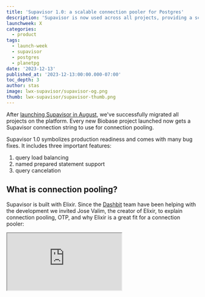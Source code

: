 ```yaml
---
title: 'Supavisor 1.0: a scalable connection pooler for Postgres'
description: 'Supavisor is now used across all projects, providing a scalable and cloud-native Postgres connection pooler that can handle millions of connections'
launchweek: X
categories:
  - product
tags:
  - launch-week
  - supavisor
  - postgres
  - planetpg
date: '2023-12-13'
published_at: '2023-12-13:00:00.000-07:00'
toc_depth: 3
author: stas
image: lwx-supavisor/supavisor-og.png
thumb: lwx-supavisor/supavisor-thumb.png
---
```


After [launching Supavisor in August](https://biobase.com/blog/supavisor-1-million), we've successfully migrated all projects on the platform. Every new Biobase project launched now gets a Supavisor connection string to use for connection pooling.

Supavisor 1.0 symbolizes production readiness and comes with many bug fixes. It includes three important features:

1. query load balancing
2. named prepared statement support
3. query cancelation

## What is connection pooling?

Supavisor is built with Elixir. Since the [Dashbit](https://dashbit.co/) team have been helping with the development we invited Jose Valim, the creator of Elixir, to explain connection pooling, OTP, and why Elixir is a great fit for a connection pooler:

<div className="video-container">
  <iframe
    className="w-full"
    src="https://www.youtube-nocookie.com/embed/ogYNmJOFEpk"
    title="YouTube video player"
    allow="accelerometer; autoplay; clipboard-write; encrypted-media; fullscreen; gyroscope; picture-in-picture; web-share"
    allowfullscreen
  />
</div>

## SQL parsing with Rust

To implement the latest set of features, we now parse all SQL statements from connected clients.

Supavisor, developed in Elixir, supports high concurrency and rapid I/O. Elixir doesn't have great performance for parsing, but it provides excellent interop with Rust via [Rustler](https://github.com/rusterlium/rustler). For efficient SQL parsing, we use [`pg_query.rs`](https://github.com/pganalyze/pg_query.rs).

## Load Balancing

When set up with a Postgres cluster, Supavisor load-balances read requests between the primary server and its replicas. It randomly distributes these read requests across the entire Postgres cluster.

Supavisor targets write operations to the primary automatically by probing read replicas until it hits the primary with a successful write, [similar to libpq](https://www.percona.com/blog/seamless-application-failover-using-libpq-features-in-postgresql/). The trade-off here is that writes may take a few milliseconds longer to complete in favor of zero additional client-side complexity. This write strategy also makes transparent primary failovers painless because detecting the primary for writes is automatic.

### Read-after-writes

With automatic primary detection, it's easy to guarantee read-after-writes from the same client by wrapping the read and write in a transaction.

Future work is planned to allow custom server targeting with SQL statements such as `SET SERVER 'primary'` to let clients guarantee read-after-writes outside of transactions or across clients.

## Named Prepared Statements

Many clients use named [prepared statements](https://www.postgresql.org/docs/current/sql-prepare.html) when generating parameterized SQL. During statement preparation Postgres parses, plans, and optimizes queries.

If a client can create named prepared statements, then such a client can re-use these query plans and simply submit parameters for them.

The problem with named prepared statements and pooling in the transaction mode is that statements are not shared across Postgres backends (connections). Each client connection must issue prepared statements for each query they will run.

Supavisor now supports named prepared statements. Supavisor parses each query and identifies `PREPARE` statements. When a `PREPARE` statement is received on one connection, it is broadcast across all connections. This approach allows every client to access named prepared statements that have been issued by other connections. This adds a slight increase in memory overhead when duplicating query plans for each Postgres connection but should come with significant throughput gains.

<Img
  src={{
    dark: '/images/blog/lwx-supavisor/prepared-statements-dark.png',
    light: '/images/blog/lwx-supavisor/prepared-statements-light.png',
  }}
  alt="Diagram explaining how named prepared statements work in Supavisor"
/>

## Query Cancelation

With 1.0 we get query official cancelation as well. If you're in `psql` typing `Ctrl+C` will actually cancel your query now.

Especially useful if you accidentally run a heavy query!

## Platform Updates

For the Supavisor rollout, we maintained consistent pooling settings between PgBouncer and Supavisor.

Now, we're raising the client connection limit for smaller projects in Supavisor. Here are the updated default configurations:

| Database Size | default_pool_size | max_connections | default_max_clients    |
| ------------- | ----------------- | --------------- | ---------------------- |
| Micro         | 15                | 60              | 200                    |
| Small         | 15                | 90              | 400 (previously 200)   |
| Medium        | 15                | 120             | 600 (previously 200)   |
| Large         | 20                | 160             | 800 (previously 300)   |
| XL            | 20                | 240             | 1,000 (previously 700) |
| 2XL           | 25                | 380             | 1,500                  |
| 4XL           | 32                | 480             | 3,000                  |
| 8XL           | 64                | 490             | 6,000                  |
| 12XL          | 96                | 500             | 9,000                  |
| 16XL          | 128               | 500             | 12,000                 |

In this table:

- `default_pool_size`: the number of connections from Supavisor to your database (configurable)
- `max_connections`: the max number of direct connections Postgres is configured to allow (configurable)
- `default_max_clients` : the maximum number of clients allowed to connect to Supavisor (upgrade to increase)

### IPv4 Deprecation

Effective February 1, 2024 [AWS is charging for all allocated IPV4 addresses](https://aws.amazon.com/blogs/aws/new-aws-public-ipv4-address-charge-public-ip-insights/). Rather than passing that fee onto our customers Supavisor can mediate connections from IPv4 to IPv6.

If you're using the PgBouncer connection string and haven't migrated to the new Supavisor connection string make sure to do this before January 15th, 2024.

## Getting started

If you're using the Biobase platform, you can already access the pooler URL in your [database settings](https://biobase.com/dashboard/project/_/settings/database).

If you're looking to self-host Supavisor, check out [GitHub repository](https://github.com/biobase/supavisor) and [documentation](https://biobase.github.io/supavisor/).

You can expect Supavisor 1.0 to hit the platform next week along with the new pooling configuration changes. If you've set a custom pooler configuration, or we've set one for you, your settings won't change.
